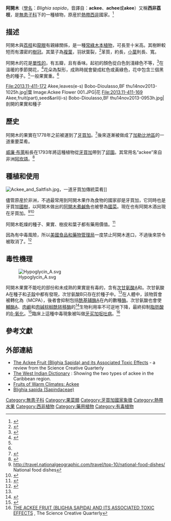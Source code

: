 {{For|在巴巴多斯也稱為ackee的樹|西班牙青檸}}
{{speciesbox
| name =阿開木
| image = Ackee 001.jpg
| image2 = Akee.jpg
| image3 = Ackee 01 Asitfs.JPG
| image_caption =
| genus = Blighia
| species = sapida
| authority = [[Charles_Konig|K.D.Koenig]]
| synonyms = ''Cupania sapida'' <small>Voigt</small>
|}}

'''阿開木'''（[[學名|學名]]：''Blighia sapida''，音譯自：'''ackee'''、'''achee'''或'''akee'''）又稱'''西非荔枝'''，是[[無患子科|無患子科]]下的一種植物，原産於[[熱帶|熱帶]][[非洲西部|西非]]國家。<ref name="GRIN">{{cite web |url=http://www.ars-grin.gov/cgi-bin/npgs/html/taxon.pl?7271 |title=Taxon: ''Blighia sapida'' K. D. Koenig |work=Germplasm Resources Information Network |publisher=United States Department of Agriculture |date=2002-12-11 |accessdate=2011-10-18 |archive-url=https://web.archive.org/web/20110605060906/http://www.ars-grin.gov/cgi-bin/npgs/html/taxon.pl?7271 |archive-date=2011-06-05 |dead-url=yes }}</ref>

== 描述 ==

阿開木與[[荔枝|荔枝]]和[[龍眼|龍眼]]有親緣關係，是一種[[常綠植物|常綠]][[木本植物|木本植物]]，可長至十米高。其樹幹較短而有濃密的[[樹冠|樹冠]]。其葉子為[[複葉|複葉]]，羽狀葉裂，<ref name="features">{{cite book | authors=Vinken Pierre; Bruyn GW | year=1995 | title=Intoxications of the Nervous System | url=https://archive.org/details/intoxicationsofn0065unse | edition= | publisher=Elsevier Science B.V. | location=Amsterdam, Netherlands | isbn=0-444-81284-9 }}</ref>革質，約{{convert|15|–|30|cm}}長，[[小葉|小葉]]則長{{convert|8|–|12|cm}}、寬{{convert|5|–|8|cm}}。

阿開木的花是[[雌雄異花|單性的]]，有五瓣，且有香味。起初的顏色從白色到淺綠色不等，<ref name="description2">{{cite book | first=Robert | last=Riffle | authorlink= | coauthors= | year=1998 | title=The Tropical Look | url=https://archive.org/details/tropicallookency0000riff | edition= | publisher= Timber Press| location= | isbn=0-88192-422-9 }}</ref>在溫暖的季節開花，<ref name="description">{{cite book | first=Kristen | last=Llamas | authorlink= | coauthors= | year=2003 | title=Tropical Flowering Plants: A Guide to Identification and Cultivation | url=https://archive.org/details/tropicalflowerin0000llam | edition= | publisher= Timber Press | location= | isbn=0-88192-585-3 }}</ref>花朵為梨形，成熟時就會變成紅色或黃綠色，花中包含三個黑色的種子。<ref name="features"/>一般果實重{{convert|100|–|200|g}}。<ref name="features"/>

<gallery>
File:2013.11-411-172 Akee,leaves(e-s) Bobo-Dioulasso,BF thu14nov2013-1025h.jpg|葉
Image:Ackee Flower 001.JPG|花
File:2013.11-411-169 Akee,fruit(part),seed&aril(i-s) Bobo-Dioulasso,BF thu14nov2013-0953h.jpg|剖開的果實和種子
</gallery>

== 歷史 ==

阿開木的果實在1778年之前被運到了[[牙買加|牙買加]]。<ref name="jis">{{cite web| author=| year=| title=This is Jamaica| work=National Symbols of Jamaica| url=http://www.jis.gov.jm/special_sections/This%20Is%20Jamaica/symbols.html| accessdate=2006-06-04| archiveurl=https://web.archive.org/web/20060619153047/http://www.jis.gov.jm/special_sections/This%20Is%20Jamaica/symbols.html| archivedate=2006-06-19| deadurl=no}}</ref>後來逐漸被做成了[[加勒比地區|加勒比地區]]的一道重要菜肴。

[[威廉·布萊|威廉·布萊]]船長在1793年將這種植物從[[牙買加|牙買加]]帶到了[[邱園|邱園]]。其常用名“ackee”來自非洲[[阿坎語|阿坎語]]。<ref name="language">{{cite book | first=Allan | last=Metcalf | authorlink= | coauthors= | year=1999 | title=The World in So Many Words | url=https://archive.org/details/worldinsomanywor00metc | edition= | publisher= | location= | isbn=0-395-95920-9 }}</ref>

== 種植和使用 ==

[[File:Ackee_and_Saltfish.jpg|thumb]]，一道牙買加傳統菜肴]]

儘管原産於非洲，不過最常用到阿開木果作為食物的國家卻是牙買加，它同時也是牙買加[[國樹|國樹]]，以阿開木做出的[[阿開木煮鹹魚|阿開木煮鹹魚]]也被譽為[[國菜|國菜]]。現在也有阿開木酒出現在牙買加。<ref name='National geographic'>http://travel.nationalgeographic.com/travel/top-10/national-food-dishes/ {{Wayback|url=http://travel.nationalgeographic.com/travel/top-10/national-food-dishes/ |date=20160927030252 }} National food dishes</ref><ref name='national dishes'>{{cite web |url=http://www.jis.gov.jm/special_sections/Independence/symbols.html |title=National Symbols |work=Emancipation & Independence |publisher=Jamaica Information Service |accessdate=2011-10-18 |archive-date=2011-10-28 |archive-url=https://web.archive.org/web/20111028013030/http://www.jis.gov.jm/special_sections/Independence/symbols.html |dead-url=yes }}</ref>

阿開木乾燥的種子、果實、樹皮和葉子都有藥用價值。<ref name='medicinal'>{{cite web|last=|first=|authorlink=|coauthors=|date=|url=http://www.ethnobiomed.com/content/pdf/1746-4269-6-12.pdf|title=RESEARCH Open Access Uses, traditional management, perception of variation and preferences in ackee ( Blighia sapida K.D. Koenig) fruit traits in Benin: implications for domestication and conservation|work=|pages=|publisher=|accessdate=2013-06-25|curly=|archive-date=2014-11-27|archive-url=https://web.archive.org/web/20141127053303/http://www.ethnobiomed.com/content/pdf/1746-4269-6-12.pdf|dead-url=no}}</ref>

因為有中毒風險，所以[[美國食品和藥物管理局|美國食品和藥物管理局]]一度禁止阿開木進口，不過後來禁令被取消了。<ref>{{cite web|last=|url=http://www.accessdata.fda.gov/cms_ia/importalert_64.html|title=Import Alert 21-11|work=|pages=|publisher=[[FDA|FDA]]|accessdate=2013-06-25|archive-date=2021-05-06|archive-url=https://web.archive.org/web/20210506203233/https://www.accessdata.fda.gov/cms_ia/importalert_64.html|dead-url=no}}</ref>

== 毒性機理 ==
[[File:Hypoglycin_A.svg|thumb]]

阿開木果實不能吃的部份和未成熟的果實是有毒的，含有[[次甘氨酸A|次甘氨酸A]]和{{le|次甘氨酸B|Hypoglycin B|B}}。次甘氨酸A在種子和[[子殼|子殼]]中都有發現，次甘氨酸B只存在於種子中。<ref name="features"/>在人體中，該物質會被轉化為{{link-en|甲叉环丙基乙酸|Methylene cyclopropyl acetic acid
}}（MCPA），後者會抑制包括[[酰基辅酶A|酰基辅酶A]]在內的數種[[酶|酶]]。次甘氨酸也會使[[輔酶A|輔酶A]]、[[肉鹼|肉鹼]]和[[肉碱棕榈酰转移酶|肉碱棕榈酰转移酶]]的<ref name="Clinical Significance of Carnitine Function">{{cite book | first= Parveen J.| last= Kumar | authorlink= | coauthors= | year=2006 | title= Clinical Medicine | edition= 5| publisher=Saunders (W.B.) Co Ltd | location= | isbn=978-0-7020-2579-2 }}</ref>生物利用率不可逆地下降，最終抑制[[脂肪酸|脂肪酸]]的[[β-氧化|β-氧化]]。<ref name="Clinical">{{cite book | first= Vishwanath | last= SarDesai | title=Introduction to Clinical Nutrition | url= https://archive.org/details/introductiontocl0000sard | publisher=Marcel Dekker Inc. | location=New York | year=2003 | isbn=0-8247-4093-9}}</ref>臨床上這種中毒現象被叫做[[牙买加呕吐病|牙买加呕吐病]]。<ref>[http://www.scq.ubc.ca/the-ackee-fruit-blighia-sapida-and-its-associated-toxic-effects/ THE ACKEE FRUIT (BLIGHIA SAPIDA) AND ITS ASSOCIATED TOXIC EFFECTS] {{Wayback|url=http://www.scq.ubc.ca/the-ackee-fruit-blighia-sapida-and-its-associated-toxic-effects/ |date=20210310061908 }}, The Science Creative Quarterly</ref>

== 參考文獻 ==
{{Reflist|2}}

== 外部連結 ==
{{commons|Blighia sapida|''Blighia sapida''}}
{{wikispecies|Blighia sapida|''Blighia sapida''}}

* [http://www.scq.ubc.ca/?p=68 The Ackee Fruit (Blighia Sapida) and its Associated Toxic Effects] {{Wayback|url=http://www.scq.ubc.ca/?p=68 |date=20071105133833 }} - a review from the Science Creative Quarterly
* [http://www.wiwords.com/word/Ackee The West Indian Dictionary] {{Wayback|url=http://www.wiwords.com/word/Ackee |date=20210119001132 }}: Showing the two types of ackee in the Caribbean region.
* [http://www.hort.purdue.edu/newcrop/morton/akee.html Fruits of Warm Climates: Ackee] {{Wayback|url=http://www.hort.purdue.edu/newcrop/morton/akee.html |date=20210224194745 }}
* [https://web.archive.org/web/20121219054849/http://www.montosogardens.com/blighia_sapida.htm Blighia sapida (Sapindaceae)]
{{Taxonbar|from=Q417145}}

[[Category:無患子科|Category:無患子科]]
[[Category:果菜類|Category:果菜類]]
[[Category:牙買加國家象徵|Category:牙買加國家象徵]]
[[Category:熱帶水果|Category:熱帶水果]]
[[Category:西非植物|Category:西非植物]]
[[Category:藥用植物|Category:藥用植物]]
[[Category:有毒植物|Category:有毒植物]]
